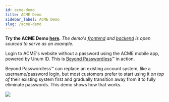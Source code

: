 ```yaml
---
id: acme-demo
title: ACME Demo
sidebar_label: ACME Demo
slug: /acme-demo
---
```


**Try the ACME Demo [here](https://acme.demo.unum.id/register).** *The demo's [frontend](https://github.com/UnumID/acme-demo-client) and [backend](https://github.com/UnumID/acme-demo-verifier-server) is open sourced to serve as an example.*

Login to ACME's website without a password using the ACME mobile app, 
powered by Unum ID. This is [Beyond Passwordless](https://www.unum.id/solutions/beyond-passwordless)&trade; 
in action.

Beyond Passwordless&trade; can replace an existing account system,
like a username/password login, but most customers prefer to start
using it _on top of_ their existing system first and gradually transition
away from it to fully eliminate passwords. This demo shows how that works.

![](/img/acme-demo.png)
